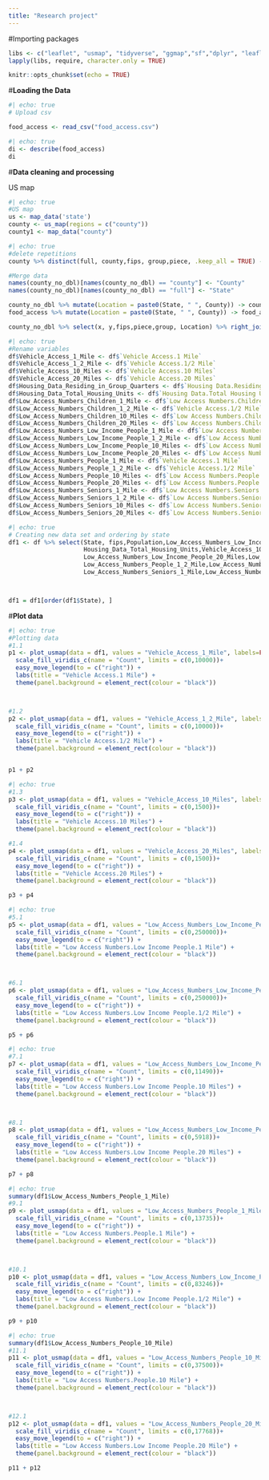 ```yaml
---
title: "Research project"
---
```


#Importing packages
```r


libs <- c("leaflet", "usmap", "tidyverse", "ggmap","sf","dplyr", "leaflet.extras", "readr","gridExtra" ,"htmltools", "ggplot2", "maps","rgdal", "mapproj", "summarytools", "mapdata", "stringr", "tidytuesdayR", "janitor","Hmisc", "ggeasy","gganimate", "transformr",  "patchwork")
lapply(libs, require, character.only = TRUE)

knitr::opts_chunk$set(echo = TRUE)
```


#**Loading the Data**
```r
#| echo: true
# Upload csv

food_access <- read_csv("food_access.csv")

```
```r
#| echo: true
di <- describe(food_access)
di
```


#**Data cleaning and processing**

US map
```r
#| echo: true
#US map
us <- map_data('state')
county <- us_map(regions = c("county"))
county1 <- map_data("county")
```


```r
#| echo: true
#delete repetitions
county %>% distinct(full, county,fips, group,piece, .keep_all = TRUE) -> county_no_dbl
```
```r
#Merge data
names(county_no_dbl)[names(county_no_dbl) == "county"] <- "County"
names(county_no_dbl)[names(county_no_dbl) == "full"] <- "State"

county_no_dbl %>% mutate(Location = paste0(State, " ", County)) -> county_no_dbl
food_access %>% mutate(Location = paste0(State, " ", County)) -> food_access

county_no_dbl %>% select(x, y,fips,piece,group, Location) %>% right_join(food_access, by = "Location") -> df

```




```r
#| echo: true
#Rename variables
df$Vehicle_Access_1_Mile <- df$`Vehicle Access.1 Mile`
df$Vehicle_Access_1_2_Mile <- df$`Vehicle Access.1/2 Mile`
df$Vehicle_Access_10_Miles <- df$`Vehicle Access.10 Miles`
df$Vehicle_Access_20_Miles <- df$`Vehicle Access.20 Miles`
df$Housing_Data_Residing_in_Group_Quarters <- df$`Housing Data.Residing in Group Quarters`
df$Housing_Data_Total_Housing_Units <- df$`Housing Data.Total Housing Units`
df$Low_Access_Numbers_Children_1_Mile <- df$`Low Access Numbers.Children.1 Mile`
df$Low_Access_Numbers_Children_1_2_Mile <- df$`Vehicle Access.1/2 Mile`
df$Low_Access_Numbers_Children_10_Miles <- df$`Low Access Numbers.Children.10 Miles`
df$Low_Access_Numbers_Children_20_Miles <- df$`Low Access Numbers.Children.20 Miles`
df$Low_Access_Numbers_Low_Income_People_1_Mile <- df$`Low Access Numbers.Low Income People.1 Mile`
df$Low_Access_Numbers_Low_Income_People_1_2_Mile <- df$`Low Access Numbers.Low Income People.1/2 Mile`
df$Low_Access_Numbers_Low_Income_People_10_Miles <- df$`Low Access Numbers.Children.10 Miles`
df$Low_Access_Numbers_Low_Income_People_20_Miles <- df$`Low Access Numbers.Children.20 Miles`
df$Low_Access_Numbers_People_1_Mile <- df$`Vehicle Access.1 Mile`
df$Low_Access_Numbers_People_1_2_Mile <- df$`Vehicle Access.1/2 Mile`
df$Low_Access_Numbers_People_10_Miles <- df$`Low Access Numbers.People.10 Miles`
df$Low_Access_Numbers_People_20_Miles <- df$`Low Access Numbers.People.20 Miles`
df$Low_Access_Numbers_Seniors_1_Mile <- df$`Low Access Numbers.Seniors.1 Mile`
df$Low_Access_Numbers_Seniors_1_2_Mile <- df$`Low Access Numbers.Seniors.1/2 Mile`
df$Low_Access_Numbers_Seniors_10_Miles <- df$`Low Access Numbers.Seniors.10 Miles`
df$Low_Access_Numbers_Seniors_20_Miles <- df$`Low Access Numbers.Seniors.20 Miles`


```


```r
#| echo: true
# Creating new data set and ordering by state
df1 <- df %>% select(State, fips,Population,Low_Access_Numbers_Low_Income_People_1_2_Mile,Low_Access_Numbers_People_1_Mile, Vehicle_Access_1_Mile,Vehicle_Access_1_2_Mile,Housing_Data_Residing_in_Group_Quarters,
                     Housing_Data_Total_Housing_Units,Vehicle_Access_10_Miles,Vehicle_Access_20_Miles,Low_Access_Numbers_Children_1_Mile,Low_Access_Numbers_Children_1_2_Mile,Low_Access_Numbers_Low_Income_People_10_Miles,
                     Low_Access_Numbers_Low_Income_People_20_Miles,Low_Access_Numbers_Children_10_Miles,Low_Access_Numbers_Children_20_Miles,Low_Access_Numbers_Low_Income_People_1_Mile,
                     Low_Access_Numbers_People_1_2_Mile,Low_Access_Numbers_People_1_2_Mile,Low_Access_Numbers_People_10_Miles,Low_Access_Numbers_People_20_Miles,
                     Low_Access_Numbers_Seniors_1_Mile,Low_Access_Numbers_Seniors_1_2_Mile,Low_Access_Numbers_Seniors_10_Miles,Low_Access_Numbers_Seniors_20_Miles,Location)



df1 = df1[order(df1$State), ]
```


#**Plot data**
```r
#| echo: true
#Plotting data
#1.1
p1 <- plot_usmap(data = df1, values = "Vehicle_Access_1_Mile", labels=FALSE) +
  scale_fill_viridis_c(name = "Count", limits = c(0,10000))+
  easy_move_legend(to = c("right")) +
  labs(title = "Vehicle Access.1 Mile") +
  theme(panel.background = element_rect(colour = "black"))



#1.2
p2 <- plot_usmap(data = df1, values = "Vehicle_Access_1_2_Mile", labels=FALSE) +
  scale_fill_viridis_c(name = "Count", limits = c(0,10000))+
  easy_move_legend(to = c("right")) +
  labs(title = "Vehicle Access.1/2 Mile") +
  theme(panel.background = element_rect(colour = "black"))


p1 + p2

```
```r
#| echo: true
#1.3
p3 <- plot_usmap(data = df1, values = "Vehicle_Access_10_Miles", labels=FALSE) +
  scale_fill_viridis_c(name = "Count", limits = c(0,1500))+
  easy_move_legend(to = c("right")) +
  labs(title = "Vehicle Access.10 Miles") +
  theme(panel.background = element_rect(colour = "black"))

#1.4
p4 <- plot_usmap(data = df1, values = "Vehicle_Access_20_Miles", labels=FALSE) +
  scale_fill_viridis_c(name = "Count", limits = c(0,1500))+
  easy_move_legend(to = c("right")) +
  labs(title = "Vehicle Access.20 Miles") +
  theme(panel.background = element_rect(colour = "black"))

p3 + p4

```


```r
#| echo: true
#5.1
p5 <- plot_usmap(data = df1, values = "Low_Access_Numbers_Low_Income_People_1_Mile", labels=FALSE) +
  scale_fill_viridis_c(name = "Count", limits = c(0,250000))+
  easy_move_legend(to = c("right")) +
  labs(title = "Low Access Numbers.Low Income People.1 Mile") +
  theme(panel.background = element_rect(colour = "black"))



#6.1
p6 <- plot_usmap(data = df1, values = "Low_Access_Numbers_Low_Income_People_1_2_Mile", labels=FALSE) +
  scale_fill_viridis_c(name = "Count", limits = c(0,250000))+
  easy_move_legend(to = c("right")) +
  labs(title = "Low Access Numbers.Low Income People.1/2 Mile") +
  theme(panel.background = element_rect(colour = "black"))

p5 + p6


```

```r
#| echo: true
#7.1
p7 <- plot_usmap(data = df1, values = "Low_Access_Numbers_Low_Income_People_10_Miles", labels=FALSE) +
  scale_fill_viridis_c(name = "Count", limits = c(0,11490))+
  easy_move_legend(to = c("right")) +
  labs(title = "Low Access Numbers.Low Income People.10 Miles") +
  theme(panel.background = element_rect(colour = "black"))



#8.1
p8 <- plot_usmap(data = df1, values = "Low_Access_Numbers_Low_Income_People_20_Miles", labels=FALSE) +
  scale_fill_viridis_c(name = "Count", limits = c(0,5918))+
  easy_move_legend(to = c("right")) +
  labs(title = "Low Access Numbers.Low Income People.20 Miles") +
  theme(panel.background = element_rect(colour = "black"))

p7 + p8


```

```r
#| echo: true
summary(df1$Low_Access_Numbers_People_1_Mile)
#9.1
p9 <- plot_usmap(data = df1, values = "Low_Access_Numbers_People_1_Mile", labels=FALSE) +
  scale_fill_viridis_c(name = "Count", limits = c(0,13735))+
  easy_move_legend(to = c("right")) +
  labs(title = "Low Access Numbers.People.1 Mile") +
  theme(panel.background = element_rect(colour = "black"))



#10.1
p10 <- plot_usmap(data = df1, values = "Low_Access_Numbers_Low_Income_People_1_2_Mile", labels=FALSE) +
  scale_fill_viridis_c(name = "Count", limits = c(0,83246))+
  easy_move_legend(to = c("right")) +
  labs(title = "Low Access Numbers.Low Income People.1/2 Mile") +
  theme(panel.background = element_rect(colour = "black"))

p9 + p10


```


```r
#| echo: true
summary(df1$Low_Access_Numbers_People_10_Mile)
#11.1
p11 <- plot_usmap(data = df1, values = "Low_Access_Numbers_People_10_Miles", labels=FALSE) +
  scale_fill_viridis_c(name = "Count", limits = c(0,37500))+
  easy_move_legend(to = c("right")) +
  labs(title = "Low Access Numbers.People.10 Mile") +
  theme(panel.background = element_rect(colour = "black"))



#12.1
p12 <- plot_usmap(data = df1, values = "Low_Access_Numbers_People_20_Miles", labels=FALSE) +
  scale_fill_viridis_c(name = "Count", limits = c(0,17768))+
  easy_move_legend(to = c("right")) +
  labs(title = "Low Access Numbers.Low Income People.20 Mile") +
  theme(panel.background = element_rect(colour = "black"))

p11 + p12


```









